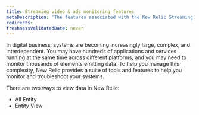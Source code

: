 ```yaml
---
title: Streaming video & ads monitoring features
metaDescription: 'The features associated with the New Relic Streaming video & ads.'
redirects:
freshnessValidatedDate: never
---
```


In digital business, systems are becoming increasingly large, complex, and interdependent. You may have hundreds of applications and services running at the same time across different platforms, and you may need to monitor thousands of elements emitting data. To help you manage this complexity, New Relic provides a suite of tools and features to help you monitor and troubleshoot your systems.

There are two ways to view data in New Relic:

* All Entity
* Entity View